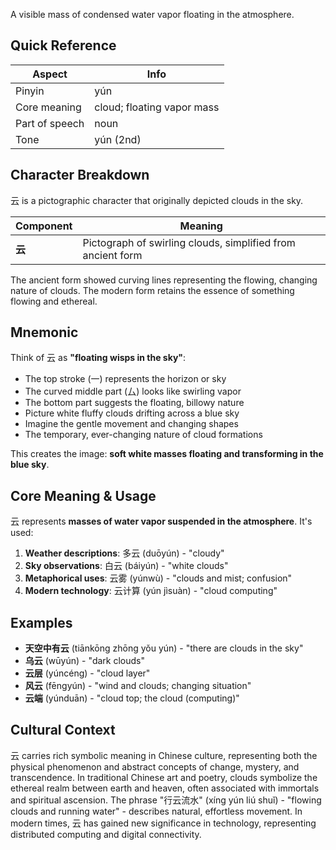 A visible mass of condensed water vapor floating in the atmosphere.

## Quick Reference

| Aspect         | Info                       |
| -------------- | -------------------------- |
| Pinyin         | yún                        |
| Core meaning   | cloud; floating vapor mass |
| Part of speech | noun                       |
| Tone           | yún (2nd)                  |

## Character Breakdown

云 is a pictographic character that originally depicted clouds in the sky.

| Component | Meaning                                                     |
| --------- | ----------------------------------------------------------- |
| **云**    | Pictograph of swirling clouds, simplified from ancient form |

The ancient form showed curving lines representing the flowing, changing nature of clouds. The
modern form retains the essence of something flowing and ethereal.

## Mnemonic

Think of 云 as **"floating wisps in the sky"**:

- The top stroke (一) represents the horizon or sky
- The curved middle part (厶) looks like swirling vapor
- The bottom part suggests the floating, billowy nature
- Picture white fluffy clouds drifting across a blue sky
- Imagine the gentle movement and changing shapes
- The temporary, ever-changing nature of cloud formations

This creates the image: **soft white masses floating and transforming in the blue sky**.

## Core Meaning & Usage

云 represents **masses of water vapor suspended in the atmosphere**. It's used:

1. **Weather descriptions**: 多云 (duōyún) - "cloudy"
2. **Sky observations**: 白云 (báiyún) - "white clouds"
3. **Metaphorical uses**: 云雾 (yúnwù) - "clouds and mist; confusion"
4. **Modern technology**: 云计算 (yún jìsuàn) - "cloud computing"

## Examples

- **天空中有云** (tiānkōng zhōng yǒu yún) - "there are clouds in the sky"
- **乌云** (wūyún) - "dark clouds"
- **云层** (yúncéng) - "cloud layer"
- **风云** (fēngyún) - "wind and clouds; changing situation"
- **云端** (yúnduān) - "cloud top; the cloud (computing)"

## Cultural Context

云 carries rich symbolic meaning in Chinese culture, representing both the physical phenomenon and
abstract concepts of change, mystery, and transcendence. In traditional Chinese art and poetry,
clouds symbolize the ethereal realm between earth and heaven, often associated with immortals and
spiritual ascension. The phrase "行云流水" (xíng yún liú shuǐ) - "flowing clouds and running
water" - describes natural, effortless movement. In modern times, 云 has gained new significance in
technology, representing distributed computing and digital connectivity.
